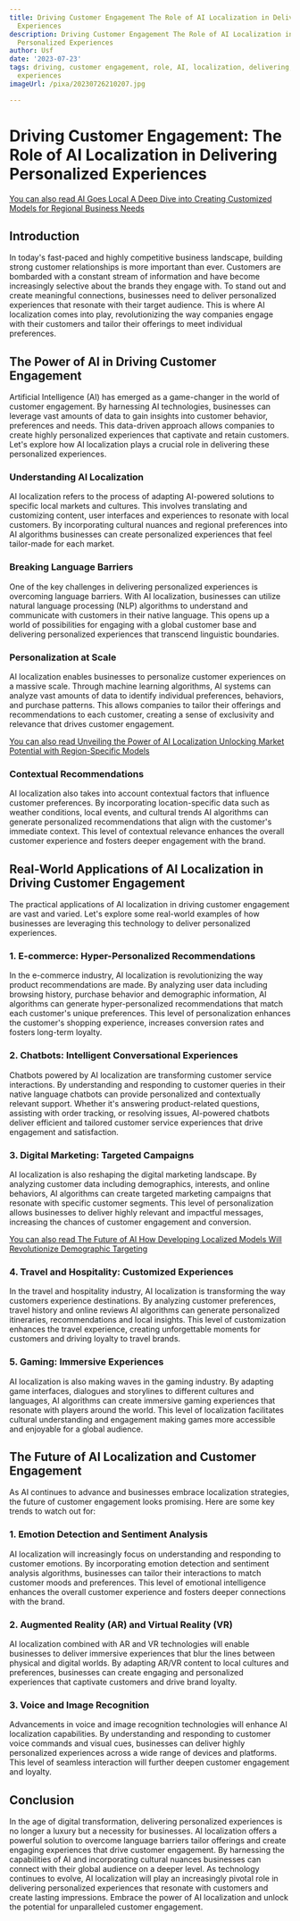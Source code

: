 ```yaml
---
title: Driving Customer Engagement The Role of AI Localization in Delivering Personalized
  Experiences
description: Driving Customer Engagement The Role of AI Localization in Delivering
  Personalized Experiences
author: Usf
date: '2023-07-23'
tags: driving, customer engagement, role, AI, localization, delivering, personalized
  experiences
imageUrl: /pixa/20230726210207.jpg

---
```

# Driving Customer Engagement: The Role of AI Localization  in Delivering Personalized Experiences

[You can also read AI Goes  Local A  Deep Dive into Creating Customized Models for Regional  Business Needs](AI%20Goes%20Local%20A%20Deep%20Dive%20into%20Creating%20Customized%20Models%20for%20Regional%20Business%20Needs)


## Introduction

In today's fast-paced and highly competitive business landscape,  building strong customer relationships is more important  than ever. Customers are bombarded with a constant stream of information and have become increasingly selective about the brands  they engage with. To stand out and create meaningful connections,  businesses  need to deliver personalized experiences that  resonate with their target audience. This is where  AI localization comes into play, revolutionizing the  way companies  engage with  their customers  and tailor their offerings to meet individual preferences.

## The Power of AI in  Driving Customer Engagement

Artificial Intelligence (AI) has emerged  as a  game-changer in the world of customer engagement. By  harnessing AI technologies, businesses can leverage vast amounts of data to gain insights into customer behavior, preferences  and needs. This data-driven  approach allows companies to create highly personalized experiences that captivate and retain customers. Let's explore how  AI localization plays a crucial role in delivering these  personalized experiences.

### Understanding  AI Localization

AI localization refers to the  process of adapting AI-powered solutions to specific local markets and cultures. This involves translating and customizing content, user interfaces  and  experiences to resonate with local customers. By incorporating cultural nuances and regional preferences into AI algorithms businesses can create personalized experiences that feel tailor-made  for each market.

### Breaking Language Barriers

One of the key challenges in delivering personalized experiences is overcoming language barriers.  With  AI localization, businesses can  utilize natural language  processing (NLP) algorithms  to understand and communicate with  customers in their native language. This  opens up a world of  possibilities for engaging  with a global customer base and  delivering personalized  experiences that transcend linguistic boundaries.

###  Personalization at Scale

AI  localization enables businesses to personalize customer experiences on a massive scale. Through machine learning algorithms, AI systems can  analyze vast amounts of data to  identify individual preferences, behaviors, and  purchase patterns.  This allows companies to tailor  their offerings and  recommendations to each customer, creating a sense of exclusivity and  relevance that drives  customer engagement.

[You can also read Unveiling the Power of AI  Localization Unlocking Market Potential with Region-Specific Models](Unveiling%20the%20Power%20of%20AI%20Localization%20Unlocking%20Market%20Potential%20with%20Region-Specific%20Models)


### Contextual Recommendations

AI localization also takes into account contextual factors  that influence customer preferences. By incorporating location-specific data such as weather conditions, local events, and cultural trends AI algorithms can generate personalized recommendations that align with the customer's immediate context. This level of contextual relevance enhances the overall customer experience and fosters deeper engagement with  the brand.

## Real-World Applications of AI Localization in Driving Customer Engagement

The  practical applications of AI localization in driving customer engagement are vast and varied. Let's explore some real-world examples of how businesses are leveraging this technology to deliver personalized experiences.

### 1. E-commerce: Hyper-Personalized Recommendations

In the e-commerce industry, AI localization is revolutionizing the way product recommendations are made. By  analyzing user data including browsing history, purchase behavior and demographic information, AI  algorithms can generate hyper-personalized recommendations that match each customer's unique preferences. This level of personalization enhances the customer's shopping experience, increases conversion rates and fosters long-term loyalty.

### 2. Chatbots: Intelligent Conversational Experiences

Chatbots powered by AI localization are transforming customer service interactions. By understanding and responding to customer queries in  their native language chatbots can provide personalized and contextually  relevant support. Whether it's answering product-related questions, assisting with order tracking, or resolving issues, AI-powered chatbots deliver efficient and tailored customer service experiences that  drive engagement and  satisfaction.

### 3. Digital Marketing: Targeted Campaigns

AI localization is  also reshaping  the digital  marketing  landscape. By analyzing customer data including demographics, interests, and online behaviors, AI algorithms can create targeted marketing campaigns that resonate with specific customer segments. This level of personalization allows businesses  to  deliver highly relevant and  impactful messages, increasing the chances of customer engagement and conversion.

[You can also read The Future of AI  How Developing Localized Models Will Revolutionize Demographic Targeting](The%20Future%20of%20AI%20How%20Developing%20Localized%20Models%20Will%20Revolutionize%20Demographic%20Targeting)


### 4. Travel and Hospitality:  Customized Experiences

In the travel  and hospitality industry, AI localization is transforming the way customers experience destinations. By analyzing  customer preferences, travel history and online reviews AI algorithms  can  generate personalized itineraries, recommendations  and local insights. This  level of customization enhances the travel experience,  creating unforgettable moments for customers  and driving loyalty to  travel brands.

### 5. Gaming: Immersive Experiences

AI localization is also making waves in the gaming industry.  By adapting game interfaces, dialogues and  storylines to different cultures and languages, AI algorithms can create immersive gaming experiences that resonate with players around the world. This  level of localization facilitates cultural understanding and engagement making games more accessible and enjoyable for a  global audience.

## The Future of AI  Localization and Customer Engagement

As AI continues to  advance and  businesses embrace localization strategies, the future  of customer engagement looks promising. Here are  some key trends to watch out for:

###  1. Emotion Detection and Sentiment Analysis

AI localization will increasingly focus on understanding and responding to customer  emotions. By incorporating emotion detection and sentiment analysis algorithms, businesses can tailor their interactions to match customer moods and preferences. This level of emotional intelligence enhances the overall customer  experience and fosters deeper connections with the brand.

### 2. Augmented Reality (AR) and Virtual Reality (VR)

AI localization combined with  AR and VR technologies will enable  businesses to  deliver immersive experiences that blur the lines between  physical and digital worlds. By adapting  AR/VR content to local cultures and preferences, businesses can create engaging and personalized experiences that captivate customers and drive brand loyalty.

### 3. Voice and  Image Recognition

Advancements in voice and image  recognition technologies will enhance AI localization capabilities. By understanding and responding to customer voice commands  and visual  cues, businesses can deliver highly personalized experiences across  a wide range of devices and platforms. This level of seamless interaction will further deepen customer engagement and loyalty.

## Conclusion

In the age of digital transformation, delivering personalized experiences is no longer a luxury but a necessity  for  businesses. AI localization offers a powerful solution to overcome language barriers tailor offerings and create engaging experiences that drive customer engagement. By harnessing the capabilities of AI and incorporating cultural nuances businesses can connect with their global audience on a  deeper  level.  As technology continues to evolve, AI localization will play an increasingly pivotal  role in delivering personalized experiences that resonate with customers and create lasting impressions. Embrace the power of AI localization and unlock the potential for unparalleled customer engagement.